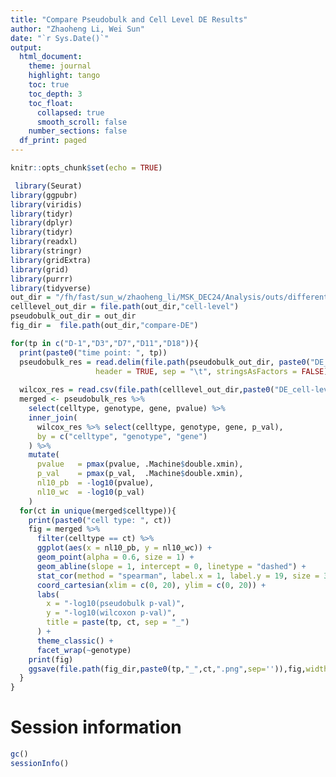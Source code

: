 ```yaml
---
title: "Compare Pseudobulk and Cell Level DE Results"
author: "Zhaoheng Li, Wei Sun"
date: "`r Sys.Date()`"
output: 
  html_document:
    theme: journal
    highlight: tango
    toc: true
    toc_depth: 3
    toc_float:
      collapsed: true
      smooth_scroll: false
    number_sections: false
  df_print: paged
---
```



```r
knitr::opts_chunk$set(echo = TRUE)
```

```r
 library(Seurat)
library(ggpubr)
library(viridis)
library(tidyr)
library(dplyr)
library(tidyr)
library(readxl)
library(stringr)
library(gridExtra)
library(grid)
library(purrr)
library(tidyverse)
out_dir = "/fh/fast/sun_w/zhaoheng_li/MSK_DEC24/Analysis/outs/differential_expression"
celllevel_out_dir = file.path(out_dir,"cell-level")
pseudobulk_out_dir = out_dir
fig_dir =  file.path(out_dir,"compare-DE")
```



```r
for(tp in c("D-1","D3","D7","D11","D18")){
  print(paste0("time point: ", tp))
  pseudobulk_res = read.delim(file.path(pseudobulk_out_dir, paste0("DE_pseudobulk_", tp, ".tsv")), 
                   header = TRUE, sep = "\t", stringsAsFactors = FALSE)
  
  wilcox_res = read.csv(file.path(celllevel_out_dir,paste0("DE_cell-level_",tp,".csv")),row.names = 1)
  merged <- pseudobulk_res %>%
    select(celltype, genotype, gene, pvalue) %>%
    inner_join(
      wilcox_res %>% select(celltype, genotype, gene, p_val),
      by = c("celltype", "genotype", "gene")
    ) %>%
    mutate(
      pvalue   = pmax(pvalue, .Machine$double.xmin),
      p_val    = pmax(p_val,  .Machine$double.xmin),
      nl10_pb  = -log10(pvalue),
      nl10_wc  = -log10(p_val)
    )
  for(ct in unique(merged$celltype)){
    print(paste0("cell type: ", ct))
    fig = merged %>%
      filter(celltype == ct) %>%
      ggplot(aes(x = nl10_pb, y = nl10_wc)) +
      geom_point(alpha = 0.6, size = 1) +
      geom_abline(slope = 1, intercept = 0, linetype = "dashed") +
      stat_cor(method = "spearman", label.x = 1, label.y = 19, size = 3) + 
      coord_cartesian(xlim = c(0, 20), ylim = c(0, 20)) +
      labs(
        x = "-log10(pseudobulk p-val)",
        y = "-log10(wilcoxon p-val)",
        title = paste(tp, ct, sep = "_")
      ) +
      theme_classic() +
      facet_wrap(~genotype)
    print(fig)
    ggsave(file.path(fig_dir,paste0(tp,"_",ct,".png",sep='')),fig,width = 12,height = 12)
  }
}

```


# Session information

```r
gc()
sessionInfo()
```


